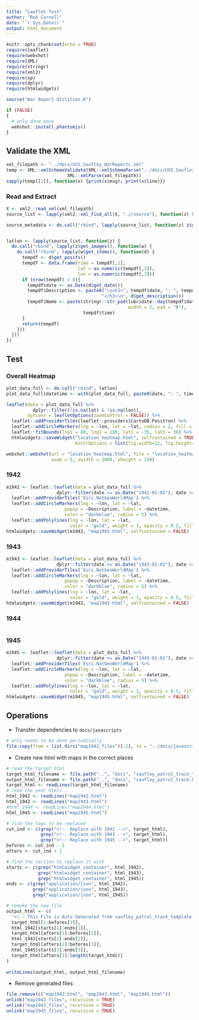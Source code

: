 ```yaml
---
title: "Leaflet Test"
author: "Rob Carnell"
date: "`r Sys.Date()`"
output: html_document
---
```


```r
knitr::opts_chunk$set(echo = TRUE)
require(leaflet)
require(webshot)
require(XML)
require(stringr)
require(xml2)
require(sp)
require(dplyr)
require(htmlwidgets)

source("War Report Utilities.R")

if (FALSE)
{
  # only done once
  webshot::install_phantomjs()
}
```

## Validate the XML

```r
xml_filepath <- "../docs/USS_Saufley_WarReports.xml"
temp <- XML::xmlSchemaValidate(XML::xmlSchemaParse("../docs/USS_Saufley_WarReports.xsd"),
                       XML::xmlParse(xml_filepath))
sapply(temp[[2]], function(x) {print(x$msg); print(x$line)})
```

### Read and Extract

```r
X <- xml2::read_xml(xml_filepath)
source_list <- lapply(xml2::xml_find_all(X, ".//source"), function(z) Source$new(z))

source_metadata <- do.call("rbind", lapply(source_list, function(z) z$get_metadata()))


latlon <- lapply(source_list, function(z) {
  do.call("rbind", lapply(z$get_images(), function(w) {
    do.call("rbind", lapply(w$get_items(), function(d) {
      tempdf <- d$get_posits()
      tempdf <- data.frame(time = tempdf[,1],
                           lat = as.numeric(tempdf[,2]),
                           lon = as.numeric(tempdf[,3]))
      if (nrow(tempdf) > 0){
        tempdf$date <- as.Date(d$get_date())
        tempdf$Description <- paste0("\n<h3>", tempdf$date, ": ", tempdf$time, 
                                    "</h3>\n", d$get_description())
        tempdf$Name <- paste(stringr::str_pad(lubridate::day(tempdf$date), 
                                              width = 2, pad = "0"),
                             tempdf$time)
      }
      return(tempdf)
    }))
  }))
})
```

## Test

### Overall Heatmap

```r
plot_data_full <- do.call("rbind", latlon)
plot_data_full$datetime <- with(plot_data_full, paste0(date, ": ", time))

leaflet(data = plot_data_full %>%
          dplyr::filter(!is.na(lat) & !is.na(lon)),
        options = leafletOptions(zoomControl = FALSE)) %>%
  leaflet::addProviderTiles(leaflet::providers$CartoDB.Positron) %>%
  leaflet::addCircleMarkers(lng = ~lon, lat = ~lat, radius = 2, fill = TRUE, stroke = FALSE) %>%
  leaflet::fitBounds(lng1 = 80, lng2 = 180, lat1 = -35, lat2 = 38) %>%
  htmlwidgets::saveWidget("location_heatmap.html", selfcontained = TRUE, 
                          knitrOptions = list(fig.width=12, fig.height=4))

webshot::webshot(url = "location_heatmap.html", file = "location_heatmap.png", 
                 zoom = 5, vwidth = 1000, vheight = 150)
```

### 1942

```r
m1942 <- leaflet::leaflet(data = plot_data_full %>%
                   dplyr::filter(date >= as.Date("1942-01-01"), date <= as.Date("1942-12-31"))) %>% 
  leaflet::addProviderTiles('Esri.NatGeoWorldMap') %>%
  leaflet::addCircleMarkers(lng = ~lon, lat = ~lat,
                      popup = ~Description, label = ~datetime,
                      color = "darkblue", radius = 5) %>%
  leaflet::addPolylines(lng = ~lon, lat = ~lat,
                        color = "gold", weight = 3, opacity = 0.5, fill = FALSE)
htmlwidgets::saveWidget(m1942, "map1942.html", selfcontained = FALSE)
```

### 1943

```r
m1943 <- leaflet::leaflet(data = plot_data_full %>%
                   dplyr::filter(date >= as.Date("1943-01-01"), date <= as.Date("1943-12-31"))) %>% 
  leaflet::addProviderTiles('Esri.NatGeoWorldMap') %>%
  leaflet::addCircleMarkers(lng = ~lon, lat = ~lat,
                      popup = ~Description, label = ~datetime,
                      color = "darkblue", radius = 5) %>%
  leaflet::addPolylines(lng = ~lon, lat = ~lat,
                        color = "gold", weight = 3, opacity = 0.5, fill = FALSE)
htmlwidgets::saveWidget(m1943, "map1943.html", selfcontained = FALSE)
```

### 1944

```r
```

### 1945

```r
m1945 <- leaflet::leaflet(data = plot_data_full %>%
                   dplyr::filter(date >= as.Date("1945-01-01"), date <= as.Date("1945-12-31"))) %>% 
  leaflet::addProviderTiles('Esri.NatGeoWorldMap') %>%
  leaflet::addCircleMarkers(lng = ~lon, lat = ~lat,
                      popup = ~Description, label = ~datetime,
                      color = "darkblue", radius = 5) %>%
  leaflet::addPolylines(lng = ~lon, lat = ~lat,
                        color = "gold", weight = 3, opacity = 0.5, fill = FALSE)
htmlwidgets::saveWidget(m1945, "map1945.html", selfcontained = FALSE)
```

## Operations

- Transfer dependencies to `docs/javascripts`

```r
# only needs to be done periodically
file.copy(from = list.dirs("map1942_files")[-1], to = "../docs/javascripts", recursive = TRUE)
```

- Create new html with maps in the correct places

```r
# read the target html
target_html_filename <- file.path("..", "docs", "saufley_patrol_track_template.html")
output_html_filename <- file.path("..", "docs", "saufley_patrol_track.html")
target_html <- readLines(target_html_filename)
# read the year htmls
html_1942 <- readLines("map1942.html")
html_1943 <- readLines("map1943.html")
#html_1944 <- readLines("map1944.html")
html_1945 <- readLines("map1945.html")

# find the tags to be replaced
cut_ind <- c(grep("<!-- Replace with 1942 -->", target_html),
             grep("<!-- Replace with 1943 -->", target_html),
             grep("<!-- Replace with 1945 -->", target_html))
befores <- cut_ind - 1
afters <- cut_ind + 1

# find the section to replace it with
starts <- c(grep("htmlwidget_container", html_1942),
            grep("htmlwidget_container", html_1943),
            grep("htmlwidget_container", html_1945))
ends <- c(grep("application/json", html_1942),
          grep("application/json", html_1943),
          grep("application/json", html_1945))

# remake the new file
output_html <- c(
  "<!-- This File is Auto Generated from saufley_patrol_track_template.html.  Do not edit directly -->",
  target_html[1:befores[1]],
  html_1942[starts[1]:ends[1]],
  target_html[afters[1]:befores[2]],
  html_1943[starts[2]:ends[2]],
  target_html[afters[2]:befores[3]],
  html_1945[starts[3]:ends[3]],
  target_html[afters[3]:length(target_html)]
)
  
writeLines(output_html, output_html_filename)
```

- Remove generated files

```r
file.remove(c("map1942.html", "map1943.html", "map1945.html"))
unlink("map1942_files", recursive = TRUE)
unlink("map1943_files", recursive = TRUE)
unlink("map1945_files", recursive = TRUE)
```
    
